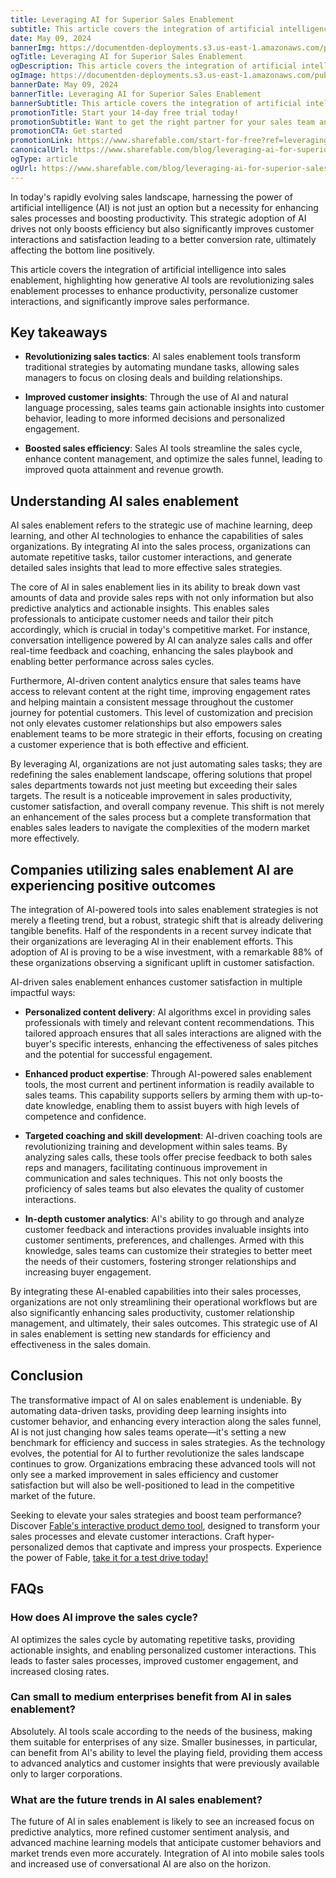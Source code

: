 ```yaml
---
title: Leveraging AI for Superior Sales Enablement
subtitle: This article covers the integration of artificial intelligence into sales enablement, highlighting how generative AI tools are revolutionizing sales enablement processes to enhance productivity, personalize customer interactions, and significantly improve sales performance.
date: May 09, 2024
bannerImg: https://documentden-deployments.s3.us-east-1.amazonaws.com/public/16ec9760-11fa-4cea-8c8c-84c28da6a451
ogTitle: Leveraging AI for Superior Sales Enablement
ogDescription: This article covers the integration of artificial intelligence into sales enablement, highlighting how generative AI tools are revolutionizing sales enablement processes to enhance productivity, personalize customer interactions, and significantly improve sales performance.
ogImage: https://documentden-deployments.s3.us-east-1.amazonaws.com/public/16ec9760-11fa-4cea-8c8c-84c28da6a451
bannerDate: May 09, 2024
bannerTitle: Leveraging AI for Superior Sales Enablement
bannerSubtitle: This article covers the integration of artificial intelligence into sales enablement, highlighting how generative AI tools are revolutionizing sales enablement processes to enhance productivity, personalize customer interactions, and significantly improve sales performance.
promotionTitle: Start your 14-day free trial today!
promotionSubtitle: Want to get the right partner for your sales team and close more deals?
promotionCTA: Get started
promotionLink: https://www.sharefable.com/start-for-free?ref=leveraging-ai-for-superior-sales-enablement
canonicalUrl: https://www.sharefable.com/blog/leveraging-ai-for-superior-sales-enablement
ogType: article
ogUrl: https://www.sharefable.com/blog/leveraging-ai-for-superior-sales-enablement
---
```


In today's rapidly evolving sales landscape, harnessing the power of artificial intelligence (AI) is not just an option but a necessity for enhancing sales processes and boosting productivity.  This strategic adoption of AI drives not only boosts efficiency but also significantly improves customer interactions and satisfaction leading to a better conversion rate, ultimately affecting the bottom line positively.

This article covers the integration of artificial intelligence into sales enablement, highlighting how generative AI tools are revolutionizing sales enablement processes to enhance productivity, personalize customer interactions, and significantly improve sales performance.

## Key takeaways

- **Revolutionizing sales tactics**: AI sales enablement tools transform traditional strategies by automating mundane tasks, allowing sales managers to focus on closing deals and building relationships.

- **Improved customer insights**: Through the use of AI and natural language processing, sales teams gain actionable insights into customer behavior, leading to more informed decisions and personalized engagement.

- **Boosted sales efficiency**: Sales AI tools streamline the sales cycle, enhance content management, and optimize the sales funnel, leading to improved quota attainment and revenue growth.

## Understanding AI sales enablement

AI sales enablement refers to the strategic use of machine learning, deep learning, and other AI technologies to enhance the capabilities of sales organizations. By integrating AI into the sales process, organizations can automate repetitive tasks, tailor customer interactions, and generate detailed sales insights that lead to more effective sales strategies.

The core of AI in sales enablement lies in its ability to break down vast amounts of data and provide sales reps with not only information but also predictive analytics and actionable insights. This enables sales professionals to anticipate customer needs and tailor their pitch accordingly, which is crucial in today's competitive market. For instance, conversation intelligence powered by AI can analyze sales calls and offer real-time feedback and coaching, enhancing the sales playbook and enabling better performance across sales cycles.

Furthermore, AI-driven content analytics ensure that sales teams have access to relevant content at the right time, improving engagement rates and helping maintain a consistent message throughout the customer journey for potential customers. This level of customization and precision not only elevates customer relationships but also empowers sales enablement teams to be more strategic in their efforts, focusing on creating a customer experience that is both effective and efficient.

By leveraging AI, organizations are not just automating sales tasks; they are redefining the sales enablement landscape, offering solutions that propel sales departments towards not just meeting but exceeding their sales targets. The result is a noticeable improvement in sales productivity, customer satisfaction, and overall company revenue. This shift is not merely an enhancement of the sales process but a complete transformation that enables sales leaders to navigate the complexities of the modern market more effectively.

## Companies utilizing sales enablement AI are experiencing positive outcomes

The integration of AI-powered tools into sales enablement strategies is not merely a fleeting trend, but a robust, strategic shift that is already delivering tangible benefits. Half of the respondents in a recent survey indicate that their organizations are leveraging AI in their enablement efforts. This adoption of AI is proving to be a wise investment, with a remarkable 88% of these organizations observing a significant uplift in customer satisfaction.

AI-driven sales enablement enhances customer satisfaction in multiple impactful ways:

- **Personalized content delivery**: AI algorithms excel in providing sales professionals with timely and relevant content recommendations. This tailored approach ensures that all sales interactions are aligned with the buyer's specific interests, enhancing the effectiveness of sales pitches and the potential for successful engagement.

- **Enhanced product expertise**: Through AI-powered sales enablement tools, the most current and pertinent information is readily available to sales teams. This capability supports sellers by arming them with up-to-date knowledge, enabling them to assist buyers with high levels of competence and confidence.

- **Targeted coaching and skill development**: AI-driven coaching tools are revolutionizing training and development within sales teams. By analyzing sales calls, these tools offer precise feedback to both sales reps and managers, facilitating continuous improvement in communication and sales techniques. This not only boosts the proficiency of sales teams but also elevates the quality of customer interactions.


- **In-depth customer analytics**: AI's ability to go through and analyze customer feedback and interactions provides invaluable insights into customer sentiments, preferences, and challenges. Armed with this knowledge, sales teams can customize their strategies to better meet the needs of their customers, fostering stronger relationships and increasing buyer engagement.

By integrating these AI-enabled capabilities into their sales processes, organizations are not only streamlining their operational workflows but are also significantly enhancing sales productivity, customer relationship management, and ultimately, their sales outcomes. This strategic use of AI in sales enablement is setting new standards for efficiency and effectiveness in the sales domain.

## Conclusion

The transformative impact of AI on sales enablement is undeniable. By automating data-driven tasks, providing deep learning insights into customer behavior, and enhancing every interaction along the sales funnel, AI is not just changing how sales teams operate—it's setting a new benchmark for efficiency and success in sales strategies. As the technology evolves, the potential for AI to further revolutionize the sales landscape continues to grow. Organizations embracing these advanced tools will not only see a marked improvement in sales efficiency and customer satisfaction but will also be well-positioned to lead in the competitive market of the future.

Seeking to elevate your sales strategies and boost team performance? Discover [Fable's interactive product demo tool](https://www.sharefable.com/?ref=leveraging-ai-for-superior-sales-enablement), designed to transform your sales processes and elevate customer interactions. Craft hyper-personalized demos that captivate and impress your prospects. Experience the power of Fable, [take it for a test drive today!](https://www.sharefable.com/start-for-free?ref=leveraging-ai-for-superior-sales-enablement)
 
## FAQs

### How does AI improve the sales cycle?

AI optimizes the sales cycle by automating repetitive tasks, providing actionable insights, and enabling personalized customer interactions. This leads to faster sales processes, improved customer engagement, and increased closing rates.

### Can small to medium enterprises benefit from AI in sales enablement?

Absolutely. AI tools scale according to the needs of the business, making them suitable for enterprises of any size. Smaller businesses, in particular, can benefit from AI's ability to level the playing field, providing them access to advanced analytics and customer insights that were previously available only to larger corporations.

### What are the future trends in AI sales enablement?

The future of AI in sales enablement is likely to see an increased focus on predictive analytics, more refined customer sentiment analysis, and advanced machine learning models that anticipate customer behaviors and market trends even more accurately. Integration of AI into mobile sales tools and increased use of conversational AI are also on the horizon.
